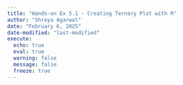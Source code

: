 ```yaml
---
title: "Hands-on Ex 5.1 - Creating Ternary Plot with R"
author: "Shreya Agarwal"
date: "February 6, 2025"
date-modified: "last-modified"
execute: 
  echo: true
  eval: true
  warning: false
  message: false
  freeze: true
---
```

